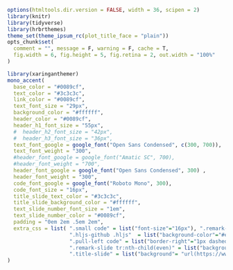 ```r
options(htmltools.dir.version = FALSE, width = 36, scipen = 2)
library(knitr)
library(tidyverse)
library(hrbrthemes)
theme_set(theme_ipsum_rc(plot_title_face = "plain"))
opts_chunk$set(
  comment = "", message = F, warning = F, cache = T,
  fig.width = 6, fig.height = 5, fig.retina = 2, out.width = "100%"
)
```

```r
library(xaringanthemer)
mono_accent(
  base_color = "#0089cf",
  text_color = "#3c3c3c",
  link_color = "#0089cf",
  text_font_size = "29px",
  background_color = "#ffffff",
  header_color = "#0089cf",
  header_h1_font_size = "55px",
  #  header_h2_font_size = "42px",
  #  header_h3_font_size = "36px",
  text_font_google = google_font("Open Sans Condensed", c(300, 700)),
  text_font_weight = "300",
  #header_font_google = google_font("Amatic SC", 700),
  #header_font_weight = "700",
  header_font_google = google_font("Open Sans Condensed", 300) ,
  header_font_weight = "300",
  code_font_google = google_font("Roboto Mono", 300),
  code_font_size = "16px",
  title_slide_text_color = "#3c3c3c",
  title_slide_background_color = "#ffffff",
  text_slide_number_font_size = "1em",
  text_slide_number_color = "#0089cf",
  padding = "0em 2em .5em 2em",
  extra_css = list( ".small code" = list("font-size"="16px"), ".remark-slide thead" = list("background"="none"),
                    ".hljs-github .hljs"  = list("background-color"="#e8e8e8", "padding"="2"),
                    ".pull-left code" = list("border-right"="1px dashed #ccc", "height" = "450px"),
                    ".remark-slide tr:nth-child(even)" = list("background-color"="#f8f8f8"),
                    ".title-slide" = list("background"= "url(https://wwwen.uni.lu/var/storage/images/media/images/lcl_images/vrije_universiteit_amsterdam/1384644-1-fre-FR/vrije_universiteit_amsterdam.png) right bottom no-repeat #fff", "background-size" = "350px; 100px"))
)
```
